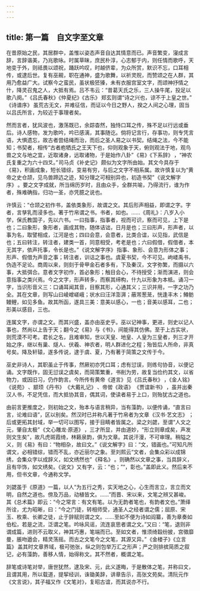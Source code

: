 ```yaml
---
---
---
```

title: 第一篇　自文字至文章
---



在昔原始之民，其居群中，盖惟以姿态声音自达其情意而已。声音繁变，寖成言辞，言辞谐美，乃兆歌咏。时属草昧，庶民朴淳，心志郁于内，则任情而歌呼，天地变于外，则祗畏以颂祝，踊跃吟叹，时越侪辈，为众所赏，默识不忘，口耳相传，或逮后世。复有巫觋，职在通神，盛为歌舞，以祈灵贶，而赞颂之在人群，其用乃愈益广大。试察今之蛮民，虽状极狉獉，未有衣服宫室文字，而颂神抒情之什，降灵召鬼之人，大抵有焉。吕不韦云：“昔葛天氏之乐，三人操牛尾，投足以歌八阕。” 《吕氏春秋》《仲夏纪》《古乐》 郑玄则谓“诗之兴也，谅不于上皇之世。” 《诗谱序》 虽荒古无文，并难征信，而证以今日之野人，揆之人间之心理，固当以吕氏所言，为较近于事理者矣。

然而言者，犹风波也，激荡既已，余踪杳然，独恃口耳之传，殊不足以行远或垂后。诗人感物，发为歌吟，吟已感漓，其事随讫。倘将记言行，存事功，则专凭言语，大惧遗忘，故古者尝结绳而治，而后之圣人易之以书契。结绳之法，今不能知；书契者，相传“古者庖牺氏之王天下也，仰则观象于天，俯则观法于地，观鸟兽之文与地之宜，近取诸身，远取诸物，于是始作八卦” 《易》《下系辞》 ，“神农氏复重之为六十四爻。” 司马贞《补史记》 颇似为文字所由始。其文今具存于《易》，积画成象，短长错综，变易有穷，与后之文字不相系属。故许慎复以为“黄帝之史仓颉，见鸟兽蹄迒之迹，知分理之可相别异也，初造书契” 《说文解字序》 。要之文字成就，所当绵历岁时，且由众手，全群共喻，乃得流行，谁为作者，殊难确指，归功一圣，亦凭臆之说也。

许慎云：“仓颉之初作书，盖依类象形，故谓之文。其后形声相益，即谓之字。字者，言孳乳而浸多也。著于竹帛谓之书。书者，如也。……《周礼》：八岁入小学，保氏教国子，先以六书。一曰指事，指事者，视而可识，察而可见，上下是也；二曰象形，象形者，画成其物，随体诘诎，日月是也；三曰形声，形声者，以事为名，取譬相成，江河是也；四曰会意，会意者，比类合谊，以见指，武信是也；五曰转注，转注者，建类一首，同意相受，考老是也；六曰假借，假借者，本无其字，依声托事，令长是也。” 《说文解字序》 指事、象形、会意为形体之事；形声、假借为声音之事；转注者，训诂之事也。虞夏书契，今不可见。岣嵝禹书，伪造不足论。商周以来，则刻于骨甲金石者多有，下及秦汉，文字弥繁，而摄以六事，大抵弭合。意者文字初作，首必象形；触目会心，不待授受；渐而演进，则会意指事之类兴焉。今之文字，形声转多，而察其缔构，什九以形象为本柢。诵习一字，当识形音义三：口诵耳闻其音，目察其形，心通其义；三识并用，一字之功乃全。其在文章，则写山曰崚嶒嵯峨；状水曰汪洋澎湃；蔽芾葱茏，恍逢丰木；鳟鲂鳗鲤，如见多鱼。故其所函，遂具三美：意美以感心，一也；音美以感耳，二也；形美以感目，三也。

连属文字，亦谓之文。而其兴盛，盖亦由巫史乎。巫以记神事，更进，则史以记人事也，然尚以上告于天；翻今之《易》与《书》，间能得其仿佛。至于上古实状，则荒漠不可考。君长之名，且难审知，世以天皇、地皇、人皇为三皇者，列三才开始之序，继以有巢、燧人、伏羲、神农者，明人群进化之程；殆皆后人所命，非真号矣。降及轩辕，遂多传说，逮于虞、夏，乃有著于简策之文传于今。

巫史非诗人，其职虽止于传事，然厥初亦凭口耳；虑有愆误，则练句协音，以便记诵。文字既作，固无愆误之虞矣，而简策繁重，书削为劳，故复当俭约其文，以省物力，或因旧习，仍作韵言。今所传有黄帝《道言》 见《吕氏春秋》 ，《金人铭》 《说苑》 、颛顼《丹书》 《大戴礼记》 、帝喾《政语》 《贾谊新书》 ，虽并出秦汉人书，不足凭信，而大抵协其音，偶其词，使读者易于上口，则殆犹古之道也。

由前言更推度之，则初始之文，殆本与语言稍异，当有藻韵，以便传诵，“直言曰言，论难曰语”，区以别矣。然汉时已并称凡著于竹帛者为文章 《汉书·艺文志》 ；后或更拓其封域，举一切可以图写，接于目睛者皆属之。梁之刘勰，至谓“人文之元，肇自太极” 《文心雕龙·原道》 ，三才所显，并由道妙，“形立则章成矣，声发则文生矣”，故凡虎斑霞绮，林籁泉韵，俱为文章。其说汗漫，不可审理。稍隘之义，则《易》有曰：“物相杂，故曰文。”《说文解字》曰：“文，错画也。”可知凡所谓文，必相错综，错而不乱，亦近丽尔之象。至刘熙云“文者，会集众彩以成锦绣，会集众字以成辞义，如文绣然也” 《释名》 。则确然以文章之事，当具辞义，且有华饰，如文绣矣。《说文》又有字，云：“也；”“，彰也。”盖即此义。然后来不用，但书文章，今通称文学。

刘勰虽于《原道》一篇，以人“为五行之秀，实天地之心，心生而言立，言立而文明，自然之道也。傍及万品，动植皆文。……”而晋、宋以来，文笔之辨又甚峻。其《总术篇》即云：“今之常言：有文有笔。以为无韵者笔也，有韵者文也。”萧绎所诠，尤为昭晰，曰：“今之门徒，转相师受，通圣人之经者谓之儒；屈原、宋玉、枚乘、长卿之徒，止于辞赋则谓之文。……至如不便为诗如阎纂，善为章奏如伯松，若是之流，泛谓之笔。吟咏风谣，流连哀思者谓之文。”又曰：“笔，退则非谓成篇，进则不云取义，神其巧惠，笔端而已。至如文者，惟须绮縠纷披，宫徵靡曼，脹吻遒会，精灵荡摇。而古之文笔今之文笔，其源又异。” 《金楼子》《立言篇》 盖其时文章界域，极可弛张，纵之则包举万汇之形声；严之则排摈简质之叙记，必有藻韵，善移人情，始得称文。其不然者，概谓之笔。

辞笔或诗笔对举，唐世犹然，逮及宋、元，此义遂晦，于是散体之笔，并称曰文，且谓其用，所以载道，提挈经训，诛锄美辞，讲章告示，高张文苑矣。清阮元作《文言说》，其子福又作《文笔对》，复昭古谊，而其说亦不行。